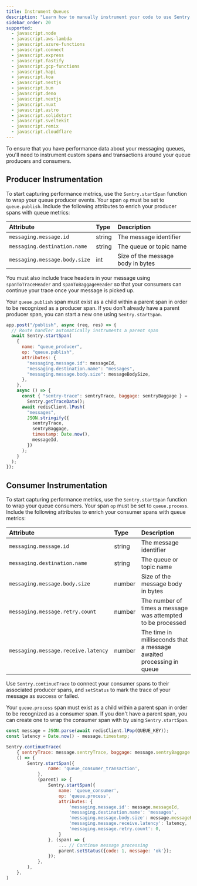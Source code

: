 ```yaml
---
title: Instrument Queues
description: "Learn how to manually instrument your code to use Sentry's Queues module"
sidebar_order: 20
supported:
  - javascript.node
  - javascript.aws-lambda
  - javascript.azure-functions
  - javascript.connect
  - javascript.express
  - javascript.fastify
  - javascript.gcp-functions
  - javascript.hapi
  - javascript.koa
  - javascript.nestjs
  - javascript.bun
  - javascript.deno
  - javascript.nextjs
  - javascript.nuxt
  - javascript.astro
  - javascript.solidstart
  - javascript.sveltekit
  - javascript.remix
  - javascript.cloudflare
---
```


To ensure that you have performance data about your messaging queues, you'll need to instrument custom spans and transactions around your queue producers and consumers.

## Producer Instrumentation

To start capturing performance metrics, use the `Sentry.startSpan` function to wrap your queue producer events. Your span `op` must be set to `queue.publish`. Include the following attributes to enrich your producer spans with queue metrics:

| Attribute                     | Type   | Description                       |
| :---------------------------- | :----- | :-------------------------------- |
| `messaging.message.id `       | string | The message identifier            |
| `messaging.destination.name`  | string | The queue or topic name           |
| `messaging.message.body.size` | int    | Size of the message body in bytes |

You must also include trace headers in your message using `spanToTraceHeader` and `spanToBaggageHeader` so that your consumers can continue your trace once your message is picked up.

<Alert>

Your `queue.publish` span must exist as a child within a parent span in order to be recognized as a producer span. If you don't already have a parent producer span, you can start a new one using `Sentry.startSpan`.

</Alert>

```javascript {filename:my-queue.js}
app.post("/publish", async (req, res) => {
  // Route handler automatically instruments a parent span
  await Sentry.startSpan(
    {
      name: "queue_producer",
      op: "queue.publish",
      attributes: {
        "messaging.message.id": messageId,
        "messaging.destination.name": "messages",
        "messaging.message.body.size": messageBodySize,
      },
    },
    async () => {
      const { "sentry-trace": sentryTrace, baggage: sentryBaggage } =
        Sentry.getTraceData();
      await redisClient.lPush(
        "messages",
        JSON.stringify({
          sentryTrace,
          sentryBaggage,
          timestamp: Date.now(),
          messageId,
        })
      );
    }
  );
});
```

## Consumer Instrumentation

To start capturing performance metrics, use the `Sentry.startSpan` function to wrap your queue consumers. Your span `op` must be set to `queue.process`. Include the following attributes to enrich your consumer spans with queue metrics:

| Attribute                            | Type   | Description                                                         |
| :----------------------------------- | :----- | :------------------------------------------------------------------ |
| `messaging.message.id `              | string | The message identifier                                              |
| `messaging.destination.name`         | string | The queue or topic name                                             |
| `messaging.message.body.size`        | number | Size of the message body in bytes                                   |
| `messaging.message.retry.count `     | number | The number of times a message was attempted to be processed         |
| `messaging.message.receive.latency ` | number | The time in milliseconds that a message awaited processing in queue |

Use `Sentry.continueTrace` to connect your consumer spans to their associated producer spans, and `setStatus` to mark the trace of your message as success or failed.

<Alert>

Your `queue.process` span must exist as a child within a parent span in order to be recognized as a consumer span. If you don't have a parent span, you can create one to wrap the consumer span with by using `Sentry.startSpan`.

</Alert>

```javascript {filename:my-consumer.js}
const message = JSON.parse(await redisClient.lPop(QUEUE_KEY));
const latency = Date.now() - message.timestamp;

Sentry.continueTrace(
    { sentryTrace: message.sentryTrace, baggage: message.sentryBaggage },
    () => {
        Sentry.startSpan({
                name: 'queue_consumer_transaction',
            },
            (parent) => {
                Sentry.startSpan({
                    name: 'queue_consumer',
                    op: 'queue.process',
                    attributes: {
                        'messaging.message.id': message.messageId,
                        'messaging.destination.name': 'messages',
                        'messaging.message.body.size': message.messageBodySize,
                        'messaging.message.receive.latency': latency,
                        'messaging.message.retry.count': 0,
                    }
                }, (span) => {
                    ... // Continue message processing
                    parent.setStatus({code: 1, message: 'ok'});
                });
            },
        ),
    },
)
```
